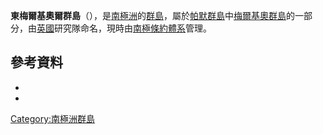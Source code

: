 {{coord|64|19|S|62|55|W|source:GNIS|display=title}}

'''東梅爾基奧爾群島'''（{{lang-en|East Melchior Islands}}），是[[南極洲|南極洲]]的[[群島|群島]]，屬於[[帕默群島|帕默群島]]中[[梅爾基奧群島|梅爾基奧群島]]的一部分，由[[英國|英國]]研究隊命名，現時由[[南極條約體系|南極條約體系]]管理。

==參考資料==
*{{cite gnis | type = antarid | id = 4265| name = East Melchior Islands| accessdate = 2012-02-22}}
*{{usgs-gazetteer|id=4265}}

{{Antarctica-geo-stub}}
[[Category:南極洲群島|Category:南極洲群島]]